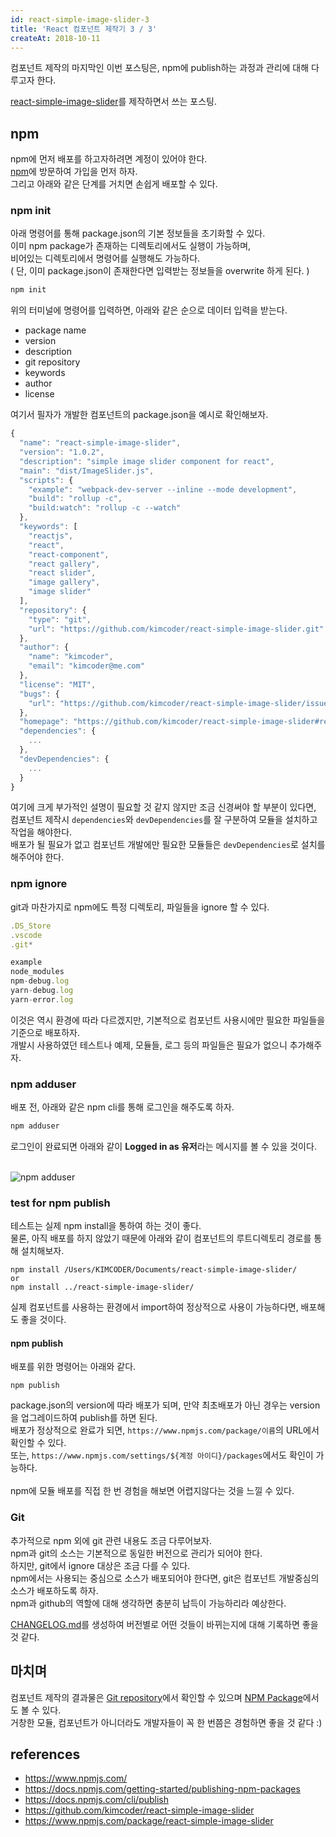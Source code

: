 ```yaml
---
id: react-simple-image-slider-3
title: 'React 컴포넌트 제작기 3 / 3'
createAt: 2018-10-11
---
```


컴포넌트 제작의 마지막인 이번 포스팅은,
npm에 publish하는 과정과 관리에 대해 다루고자 한다.

[react-simple-image-slider](https://github.com/kimcoder/react-simple-image-slider)를 제작하면서 쓰는 포스팅.

## npm

npm에 먼저 배포를 하고자하려면 계정이 있어야 한다.<br/>
[npm](https://www.npmjs.com)에 방문하여 가입을 먼저 하자.<br/>
그리고 아래와 같은 단계를 거치면 손쉽게 배포할 수 있다.

### npm init

아래 명령어를 통해 package.json의 기본 정보들을 초기화할 수 있다.<br/>
이미 npm package가 존재하는 디렉토리에서도 실행이 가능하며,<br/>
비어있는 디렉토리에서 명령어를 실행해도 가능하다.<br/>
( 단, 이미 package.json이 존재한다면 입력받는 정보들을 overwrite 하게 된다. )

```js
npm init
```

위의 터미널에 명령어를 입력하면, 아래와 같은 순으로 데이터 입력을 받는다.<br/>

- package name
- version
- description
- git repository
- keywords
- author
- license

여기서 필자가 개발한 컴포넌트의 package.json을 예시로 확인해보자.

```js
{
  "name": "react-simple-image-slider",
  "version": "1.0.2",
  "description": "simple image slider component for react",
  "main": "dist/ImageSlider.js",
  "scripts": {
    "example": "webpack-dev-server --inline --mode development",
    "build": "rollup -c",
    "build:watch": "rollup -c --watch"
  },
  "keywords": [
    "reactjs",
    "react",
    "react-component",
    "react gallery",
    "react slider",
    "image gallery",
    "image slider"
  ],
  "repository": {
    "type": "git",
    "url": "https://github.com/kimcoder/react-simple-image-slider.git"
  },
  "author": {
    "name": "kimcoder",
    "email": "kimcoder@me.com"
  },
  "license": "MIT",
  "bugs": {
    "url": "https://github.com/kimcoder/react-simple-image-slider/issues"
  },
  "homepage": "https://github.com/kimcoder/react-simple-image-slider#readme",
  "dependencies": {
    ...
  },
  "devDependencies": {
    ...
  }
}
```

여기에 크게 부가적인 설명이 필요할 것 같지 않지만 조금 신경써야 할 부분이 있다면,<br/>
컴포넌트 제작시 `dependencies`와 `devDependencies`를 잘 구분하여 모듈을 설치하고 작업을 해야한다.<br/>
배포가 될 필요가 없고 컴포넌트 개발에만 필요한 모듈들은 `devDependencies`로 설치를 해주어야 한다.<br/>

### npm ignore

git과 마찬가지로 npm에도 특정 디렉토리, 파일들을 ignore 할 수 있다.<br/>

```js
.DS_Store
.vscode
.git*

example
node_modules
npm-debug.log
yarn-debug.log
yarn-error.log
```

이것은 역시 환경에 따라 다르겠지만, 기본적으로 컴포넌트 사용시에만 필요한 파일들을 기준으로 배포하자.<br/>
개발시 사용하였던 테스트나 예제, 모듈들, 로그 등의 파일들은 필요가 없으니 추가해주자.

### npm adduser

배포 전, 아래와 같은 npm cli를 통해 로그인을 해주도록 하자.

```js
npm adduser
```

로그인이 완료되면 아래와 같이 **Logged in as 유저**라는 메시지를 볼 수 있을 것이다.<br/><br/>

<img src='/assets/images/react-component-3-adduser.png' alt='npm adduser' />

### test for npm publish

테스트는 실제 npm install을 통하여 하는 것이 좋다.<br/>
물론, 아직 배포를 하지 않았기 때문에 아래와 같이 컴포넌트의 루트디렉토리 경로를 통해 설치해보자.<br/>

```
npm install /Users/KIMCODER/Documents/react-simple-image-slider/
or
npm install ../react-simple-image-slider/
```

실제 컴포넌트를 사용하는 환경에서 import하여 정상적으로 사용이 가능하다면, 배포해도 좋을 것이다.<br/>

#### npm publish

배포를 위한 명령어는 아래와 같다.

```
npm publish
```

package.json의 version에 따라 배포가 되며, 만약 최초배포가 아닌 경우는 version을 업그레이드하여 publish를 하면 된다.<br/>
배포가 정상적으로 완료가 되면, `https://www.npmjs.com/package/이름`의 URL에서 확인할 수 있다.<br/>
또는, `https://www.npmjs.com/settings/${계정 아이디}/packages`에서도 확인이 가능하다.<br/><br/>
npm에 모듈 배포를 직접 한 번 경험을 해보면 어렵지않다는 것을 느낄 수 있다.<br/>

### Git

추가적으로 npm 외에 git 관련 내용도 조금 다루어보자.<br/>
npm과 git의 소스는 기본적으로 동일한 버전으로 관리가 되어야 한다.<br/>
하지만, git에서 ignore 대상은 조금 다를 수 있다.<br/>
npm에서는 사용되는 중심으로 소스가 배포되어야 한다면, git은 컴포넌트 개발중심의 소스가 배포하도록 하자.<br/>
npm과 github의 역할에 대해 생각하면 충분히 납득이 가능하리라 예상한다.<br/>

[CHANGELOG.md](https://github.com/kimcoder/react-simple-image-slider/blob/master/CHANGELOG.md)를 생성하여 버전별로 어떤 것들이 바뀌는지에 대해 기록하면 좋을 것 같다.

## 마치며

컴포넌트 제작의 결과물은 [Git repository](https://github.com/kimcoder/react-simple-image-slider)에서 확인할 수 있으며 [NPM Package](https://www.npmjs.com/package/react-simple-image-slider)에서도 볼 수 있다.<br/>
거창한 모듈, 컴포넌트가 아니더라도 개발자들이 꼭 한 번쯤은 경험하면 좋을 것 같다 :)

## references

- https://www.npmjs.com/
- https://docs.npmjs.com/getting-started/publishing-npm-packages
- https://docs.npmjs.com/cli/publish
- https://github.com/kimcoder/react-simple-image-slider
- https://www.npmjs.com/package/react-simple-image-slider
